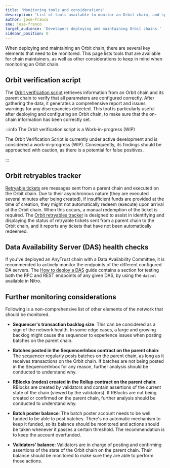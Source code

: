 ```yaml
---
title: 'Monitoring tools and considerations'
description: 'List of tools available to monitor an Orbit chain, and special considerations to take with regard to monitoring'
author: jose-franco
sme: jose-franco
target_audience: 'Developers deploying and maintaining Orbit chains.'
sidebar_position: 0
---
```


When deploying and maintaining an Orbit chain, there are several key elements that need to be monitored. This page lists tools that are available for chain maintainers, as well as other considerations to keep in mind when monitoring an Orbit chain.

## Orbit verification script

The [Orbit verification script](https://github.com/OffchainLabs/arbitrum-orbit-sdk/tree/feat-add-verification-scripts/examples/verify-rollup) retrieves information from an Orbit chain and its parent chain to verify that all parameters are configured correctly. After gathering the data, it generates a comprehensive report and issues warnings for any discrepancies detected. This tool is particularly useful after deploying and configuring an Orbit chain, to make sure that the on-chain information has been correctly set.

:::info The Orbit verification script is a Work-in-progress (WIP)

The Orbit Verification Script is currently under active development and is considered a work-in-progress (WIP). Consequently, its findings should be approached with caution, as there is a potential for false positives.

:::

## Orbit retryables tracker

[Retryable tickets](/how-arbitrum-works/arbos/l1-l2-messaging.mdx) are messages sent from a parent chain and executed on the Orbit chain. Due to their asynchronous nature (they are executed several minutes after being created), if insufficient funds are provided at the time of creation, they might not automatically redeem (execute) upon arrival at the Orbit chain. When this occurs, a manual redemption of the ticket is required. The [Orbit retryables tracker](https://github.com/OffchainLabs/Orbit-retryable-tracker) is designed to assist in identifying and displaying the status of retryable tickets sent from a parent chain to the Orbit chain, and it reports any tickets that have not been automatically redeemed.

## Data Availability Server (DAS) health checks

If you've deployed an AnyTrust chain with a Data Availability Committee, it is recommended to actively monitor the endpoints of the different configured DA servers. The [How to deploy a DAS](/run-arbitrum-node/data-availability-committees/02-deploy-das#testing-the-das) guide contains a section for testing both the RPC and REST endpoints of any given DAS, by using the `datool` available in <a data-quicklook-from="arbitrum-nitro">Nitro</a>.

## Further monitoring considerations

Following is a non-comprehensive list of other elements of the network that should be monitored.

- **Sequencer's transaction backlog size**: This can be considered as a sign of the network health. In some edge cases, a large and growing backlog might cause the sequencer to experience issues when posting batches on the parent chain.

- **Batches posted in the SequencerInbox contract on the parent chain**: The sequencer regularly posts batches on the parent chain, as long as it receives transactions on the Orbit chain. If batches are not being posted in the SequencerInbox for any reason, further analysis should be conducted to understand why.

- **RBlocks (nodes) created in the Rollup contract on the parent chain**: RBlocks are created by validators and contain assertions of the current state of the chain (viewed by the validators). If RBlocks are not being created or confirmed on the parent chain, further analysis should be conducted to understand why.

- **Batch poster balance**: The batch poster account needs to be well funded to be able to post batches. There's no automatic mechanism to keep it funded, so its balance should be monitored and actions should be taken whenever it passes a certain threshold. The recommendation is to keep the account overfunded.

- **Validators' balance**: Validators are in charge of posting and confirming assertions of the state of the Orbit chain on the parent chain. Their balance should be monitored to make sure they are able to perform those actions.
